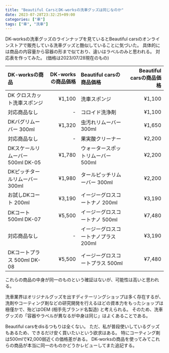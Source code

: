 ```yaml
---
title: "Beautiful CarsとDK-worksの洗車グッズは同じなのか"
date: 2023-07-28T23:32:25+09:00
categories: ["車"]
tags: ["車", "洗車"]
---
```


DK-worksの洗車グッズのラインナップを見ているとBeautiful carsのオンラインストアで販売している洗車グッズと酷似していることに気づいた。
具体的には商品の内容量から容器の形まで似ており、違いはラベルのみと思われる。
対応表を作ってみた。 (価格は2023/07/28現在のもの)

| DK-worksの商品                   | DK-worksの商品価格 | Beautiful carsの商品価格             | Beautiful carsの商品価格 |
| :------------------------------- | -----------------: | :----------------------------------- | -----------------------: |
| DK クロスカット洗車スポンジ      |             ¥1,100 | 洗車スポンジ                         |                   ¥1,100 |
| 対応商品なし                     |                  - | コロイド洗浄剤                       |                   ¥1,100 |
| DKバグリムーバー 300ml           |             ¥1,320 | 虫汚れリムーバー 300ml               |                   ¥1,650 |
| 対応商品なし                     |                  - | 果実酸クリーナー                     |                   ¥2,200 |
| DKスケールリムーバー 500ml DK-05 |             ¥1,780 | ウォータースポットリムーバー 500ml   |                   ¥2,200 |
| DKピッチタールリムーバー 300ml   |             ¥1,980 | タールピッチリムーバー 300ml         |                   ¥2,200 |
| お試しDKコート 200ml             |             ¥3,190 | イージーグロスコートナノ 200ml       |                   ¥3,190 |
| DKコート 500ml DK-07             |             ¥5,500 | イージーグロスコートナノ 500ml       |                   ¥7,480 |
| 対応商品なし                     |                  - | イージーグロスコートナノプラス 200ml |                   ¥3,190 |
| DKコートプラス 500ml DK-08       |             ¥5,500 | イージーグロスコートプラス 500ml     |                   ¥7,480 |

これらの商品の中身が同一のものという確証はないが、可能性は高いと思われる。

洗車業界はオリジナルグッズを出すディテーリングショップは多く存在するが、洗剤やコーティング剤などの研究開発を行えるほどの資本力をもったショップは極僅かで、殆どはOEM (相手先ブランド名製造) と考えられる。
そのため、洗車グッズの「容器やラベルが異なるが中身は同じ」はよくあることである。

Beautiful carsをdisるつもりは全くない。
ただ、私が普段使いしているグッズもあるため、できるだけ安く買いたいという欲求はある。
特にコーティング剤は500mlで¥2,000弱近くの価格差がある。
DK-worksの商品を使ってみてこれらの商品が本当に同一のものかどうかレビューしてまた追記する。
